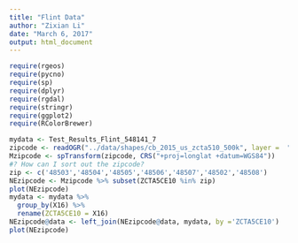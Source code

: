 ```yaml
---
title: "Flint Data"
author: "Zixian Li"
date: "March 6, 2017"
output: html_document
---
```


```r
require(rgeos)
require(pycno)
require(sp)
require(dplyr)
require(rgdal)
require(stringr)
require(ggplot2)
require(RColorBrewer)
```

```r
mydata <- Test_Results_Flint_548141_7
zipcode <- readOGR("../data/shapes/cb_2015_us_zcta510_500k", layer =  "cb_2015_us_zcta510_500k")
Mzipcode <- spTransform(zipcode, CRS("+proj=longlat +datum=WGS84"))
#? How can I sort out the zipcode?
zip <- c('48503','48504','48505','48506','48507','48502','48508')
NEzipcode <- Mzipcode %>% subset(ZCTA5CE10 %in% zip)
plot(NEzipcode)
mydata <- mydata %>%
  group_by(X16) %>%
  rename(ZCTA5CE10 = X16)
NEzipcode@data <- left_join(NEzipcode@data, mydata, by ='ZCTA5CE10')
plot(NEzipcode)

```
```r

```


